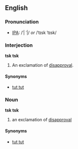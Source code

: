 ==English==
===Pronunciation===
*[[IPA]]: /ˈ| ˈ|/ ''or'' /ˈtɪsk ˈtɪsk/
<!--See http://www.owlnet.rice.edu/~ling200/200-lec16-phonetics_consonants-outline.pdf -->

===Interjection===
'''tsk tsk'''

#An exclamation of [[disapproval]].

====Synonyms====
*[[tut tut]]

===Noun===
'''tsk tsk'''

#an exclamation of [[disapproval]]
<!--this is just "tsk" #an [[alveolar]] [[click]] sound-->

====Synonyms====
*[[tut tut]]
